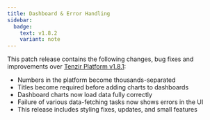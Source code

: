 ```yaml
---
title: Dashboard & Error Handling
sidebar:
  badge:
    text: v1.8.2
    variant: note
---
```


This patch release contains the following changes, bug fixes and improvements
over [Tenzir Platform
v1.8.1](https://github.com/tenzir/platform/releases/tag/v1.8.1):

- Numbers in the platform become thousands-separated
- Titles become required before adding charts to dashboards
- Dashboard charts now load data fully correctly
- Failure of various data-fetching tasks now shows errors in the UI
- This release includes styling fixes, updates, and small features
